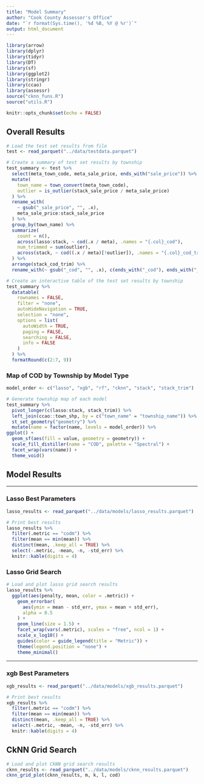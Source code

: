 ---
title: "Model Summary"
author: "Cook County Assessor's Office"
date: "`r format(Sys.time(), '%d %B, %Y @ %r')`"
output: html_document
---

```{r setup, include=FALSE}
library(arrow)
library(dplyr)
library(tidyr)
library(DT)
library(sf)
library(ggplot2)
library(stringr)
library(ccao)
library(assessr)
source("cknn_funs.R")
source("utils.R")

knitr::opts_chunk$set(echo = FALSE)
```

## Overall Results

```{r, message=FALSE}
# Load the test set results from file
test <- read_parquet("../data/testdata.parquet")

# Create a summary of test set results by township
test_summary <- test %>%
  select(meta_town_code, meta_sale_price, ends_with("sale_price")) %>%
  mutate(
    town_name = town_convert(meta_town_code),
    outlier = is_outlier(stack_sale_price / meta_sale_price)
  ) %>%
  rename_with(
    ~ gsub("_sale_price", "", .x),
    meta_sale_price:stack_sale_price
  ) %>%
  group_by(town_name) %>%
  summarize(
    count = n(),
    across(lasso:stack, ~ cod(.x / meta), .names = "{.col}_cod"),
    num_trimmed = sum(outlier),
    across(stack, ~ cod((.x / meta)[!outlier]), .names = "{.col}_cod_trim")
  ) %>%
  arrange(stack_cod_trim) %>%
  rename_with(~ gsub("_cod", "", .x), c(ends_with("_cod"), ends_with("_trim")))

# Create an interactive table of the test set results by township
test_summary %>%
  datatable(
    rownames = FALSE,
    filter = "none",
    autoHideNavigation = TRUE,
    selection = "none",
    options = list(
      autoWidth = TRUE,
      paging = FALSE,
      searching = FALSE,
      info = FALSE
    )
  ) %>%
  formatRound(c(2:7, 9))

```

### Map of COD by Township by Model Type

```{r, message = FALSE, out.width='100%'}

model_order <- c("lasso", "xgb", "rf", "cknn", "stack", "stack_trim")

# Generate township map of each model
test_summary %>%
  pivot_longer(c(lasso:stack, stack_trim)) %>%
  left_join(ccao::town_shp, by = c("town_name" = "township_name")) %>%
  st_set_geometry("geometry") %>%
  mutate(name = factor(name, levels = model_order)) %>%
ggplot() +
  geom_sf(aes(fill = value, geometry = geometry)) +
  scale_fill_distiller(name = "COD", palette = "Spectral") +
  facet_wrap(vars(name)) +
  theme_void()
```

## Model Results

---

### Lasso Best Parameters

```{r}
lasso_results <- read_parquet("../data/models/lasso_results.parquet")

# Print best results
lasso_results %>%
  filter(.metric == "codm") %>%
  filter(mean == min(mean)) %>%
  distinct(mean, .keep_all = TRUE) %>%
  select(-.metric, -mean, -n, -std_err) %>%
  knitr::kable(digits = 4)
```

### Lasso Grid Search

```{r, warning=FALSE, out.width='100%'}
# Load and plot lasso grid search results
lasso_results %>%
  ggplot(aes(penalty, mean, color = .metric)) +
    geom_errorbar(
      aes(ymin = mean - std_err, ymax = mean + std_err),
      alpha = 0.5
    ) +
    geom_line(size = 1.5) +
    facet_wrap(vars(.metric), scales = "free", ncol = 1) +
    scale_x_log10() +
    guides(color = guide_legend(title = "Metric")) +
    theme(legend.position = "none") +
    theme_minimal()
```

---

### xgb Best Parameters

```{r}
xgb_results <- read_parquet("../data/models/xgb_results.parquet")

# Print best results
xgb_results %>%
  filter(.metric == "codm") %>%
  filter(mean == min(mean)) %>%
  distinct(mean, .keep_all = TRUE) %>%
  select(-.metric, -mean, -n, -std_err) %>%
  knitr::kable(digits = 4)
```

## CkNN Grid Search

```{r, message = FALSE}
# Load and plot CkNN grid search results
cknn_results <- read_parquet("../data/models/cknn_results.parquet")
cknn_grid_plot(cknn_results, m, k, l, cod) 
```



